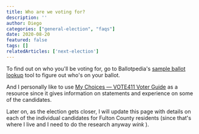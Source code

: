 ```yaml
---
title: Who are we voting for?
description: ''
author: Diego
categories: ["general-election", "faqs"]
date: 2020-08-20
featured: false
tags: []
relatedArticles: ['next-election']
---
```


To find out on who you'll be voting for, go to Ballotpedia's [sample ballot lookup](https://ballotpedia.org/Sample_Ballot_Lookup) tool to figure out who's on your ballot.

And I personally like to use [My Choices — VOTE411 Voter Guide](http://onyourballot.vote411.org/) as a resource since it gives information on statements and experience on some of the candidates.

Later on, as the election gets closer, I will update this page with details on each of the individual candidates for Fulton County residents (since that's where I live and I need to do the research anyway *wink* ).
